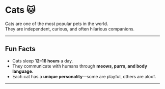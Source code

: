 # Cats 🐱

Cats are one of the most popular pets in the world.  
They are independent, curious, and often hilarious companions.

---

## Fun Facts

- Cats sleep **12–16 hours** a day.
- They communicate with humans through **meows, purrs, and body language**.
- Each cat has a **unique personality**—some are playful, others are aloof.

---
